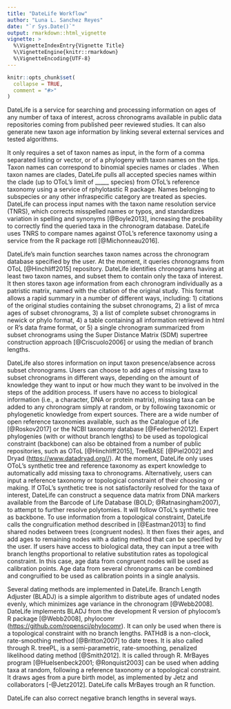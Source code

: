 ```yaml
---
title: "DateLife Workflow"
author: "Luna L. Sanchez Reyes"
date: "`r Sys.Date()`"
output: rmarkdown::html_vignette
vignette: >
  %\VignetteIndexEntry{Vignette Title}
  %\VignetteEngine{knitr::rmarkdown}
  %\VignetteEncoding{UTF-8}
---
```


```r
knitr::opts_chunk$set(
  collapse = TRUE,
  comment = "#>"
)
```

DateLife is a service for searching and processing information on ages of any number
of taxa <!--or group of taxa-->of interest, across chronograms available in public
data repositories coming from published peer reviewed studies. It can also generate
new taxon age information<!--by using expert available phylogenies and scaling them
to absolute time using information on ages obtained from published chronograms,--> by 
linking several external services and tested algorithms.

It only requires a set of taxon names as input, in the form of a comma separated
listing or vector, or of a phylogeny with taxon names on the tips.
Taxon names can correspond to binomial species names or clades
<!--common names (will we implement it?)-->.
When taxon names are clades, DateLife pulls all accepted species names within the
clade (up to OToL's limit of _____ species) from OToL's reference taxonomy using
a service of rphylotastic R package<!--citation-->.
Names belonging to subspecies or any other infraspecific category are treated as
species.
DateLife can process input names with the taxon name resolution service (TNRS),
<!--which "corrects misspelled names and authorities, standardizes variant spellings,
and converts nomenclatural synonyms to accepted names" (Boyle et al. 2013)-->
which corrects misspelled names or typos, and standardizes variation in spelling
and synonyms [@Boyle2013], increasing the probability to correctly find the queried
taxa in the chronogram database. DateLife uses TNRS to compare names against OToL's
reference taxonomy using a service from the R package rotl [@Michonneau2016].
<!--we'll implement the option to use other reference taxonomies in the future -->

DateLife's main function searches taxon names across the chronogram database specified
by the user. At the moment, it queries chronograms from OToL [@Hinchliff2015]
<!-- it cannot query chronograms from TreeBASE -there is an earlier reference from
1994 but it does not exist in its journal database: Sanderson MJ, Donoghue MJ, Piel
WH, Eriksson T: TreeBASE: a prototype database of phylogenetic analyses and an interactive
tool for browsing the phylogeny of life. Am J Bot. 1994, 81 (6): 183--> repository.
DateLife identifies chronograms having at least two taxon names, and subset them
to contain only the taxa of interest. It then stores taxon age information from
each chronogram individually as a patristic matrix, named with the citation of the
original study. This format allows a rapid summary in a number of different ways,
including:
1) citations of the original studies containing the subset chronograms,
2) a list of mrca ages of subset chronograms,
3) a list of complete subset chronograms in newick or phylo format,
4) a table containing all information retrieved in html or R's data frame format, or
5) a single chronogram summarized from subset chronograms using the Super Distance Matrix (SDM) supertree construction approach [@Criscuolo2006] or using the median of branch lengths. <!--(how to better explain the latter?? Also, I just discovered the median gives non ultrametric trees...).-->

DateLife also stores information on input taxon presence/absence across subset chronograms.
Users can choose to add ages of missing taxa to subset chronograms in different
ways, depending on the amount of knowledge they want to input or how much they want
to be involved in the steps of the addition process.
If users have no access to biological information (i.e., a character, DNA or protein
matrix), missing taxa can be added to any chronogram simply at random, or by following
taxonomic or phylogenetic knowledge from expert sources. There are a wide number
of open reference taxonomies available, such as the Catalogue of Life [@Roskov2017]
or the NCBI taxonomy database [@Federhen2012]. Expert phylogenies (with or without
branch lengths) to be used as topological constraint (backbone) can also be obtained
from a number of public repositories, such as OToL [@Hinchliff2015], TreeBASE [@Piel2002]
and Dryad (<https://www.datadryad.org//>).
At the moment, DateLife only uses OToL's synthetic tree and reference taxonomy as
expert knowledge to automatically add missing taxa to chronograms. Alternatively,
users can input a reference taxonomy or topological constraint of their choosing
or making. <!-- at some point we will implement the possibility for users to choose
different reference taxonomies automatically-->
If OToL's synthetic tree is not satisfactorily resolved for the taxa of interest,
DateLife can construct a sequence data matrix from DNA markers available from the
Barcode of Life Database (BOLD; @Ratnasingham2007), to attempt to further resolve
polytomies. It will follow OToL's synthetic tree as backbone.
<!--This molecular tree can then be dated with chronosMPL from the ape package, but is it really needed?? To estimate node ages chronosMPL uses mean path length method from Britton et al. 2002-->
<!--It can rapidly construct trees with branch lengths from
a set of lineages with sequence data from the Barcode Of Life Database (BOLD, <http://www.boldsystems.org/>), using the synthetic OToL (<https://tree.opentreeoflife.org>) as backbone, and to obtain divergence dates.
It allows direct comparison of dates obtained with different markers
available in BOLD (in plants and fungi in particular).-->
To use information from a topological constraint, DateLife calls the congruification
method described in [@Eastman2013] to find shared nodes between trees (congruent
nodes). It then fixes their ages, and add ages to remaining nodes with a dating
method that can be specified by the user. If users have access to biological data,
they can input a tree with branch lengths proportional to relative substitution
rates as topological constraint. In this case, age data from congruent nodes will
be used as calibration points.
Age data from several chronograms can be combined and congruified to be used as
calibration points in a single analysis.

Several dating methods are implemented in DateLife.
Branch Length Adjuster (BLADJ) is a simple algorithm to distribute ages of undated
nodes evenly, which minimizes age variance in the chronogram [@Webb2008].
DateLife implements BLADJ from the development R version of phylocom's R package
[@Webb2008], phylocomr (<https://github.com/ropensci/phylocomr>). It can only be
used when there is a topological constraint with no branch lengths.
PATHd8 is a non-clock, rate-smoothing method [@Britton2007] to date trees. It is
also called through R. <!--It could be used with a reference taxonomy, if we provide a tree with politomies-->
treePL, is a semi-parametric, rate-smoothing, penalized likelihood dating method
[@Smith2012]. It is called through R.
MrBayes program [@Huelsenbeck2001; @Ronquist2003] can be used when adding taxa at
random, following a reference taxonomy or a topological constraint. It draws ages
from a pure birth model, as implemented by Jetz and collaborators [-@Jetz2012].
DateLife calls MrBayes trough an R function.

DateLife can also correct negative branch lengths in several ways.
